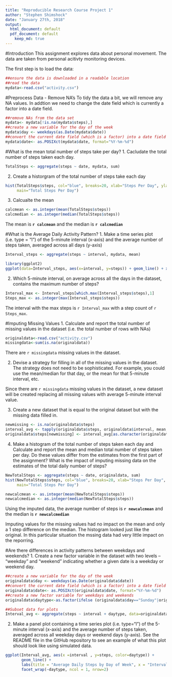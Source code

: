 ```yaml
---
title: "Reproducible Research Course Project 1"
author: "Stephen Shimshock"
date: "January 27th, 2018"
output:
  html_document: default
  pdf_document: default
    keep_md: true
---
```


#Introduction
This assignment explores data about personal movement. The data are taken from personal acitivty monitoring devices. 

The first step is to load the data:
```r
##ensure the data is downloaded in a readable location
##read the data
mydata<-read.csv("activity.csv")
```

#Preprocess Data - Remove NA's 
To tidy the data a bit, we will remove any NA values. In addtion we need to change the date field which is currently a factor into a date field.
```r
##remove NAs from the data set
mydata<- mydata[!is.na(mydata$steps),]
##create a new variable for the day of the week
mydata$day <- weekdays(as.Date(mydata$date))
##convert the current date field (which is a factor) into a date field
mydata$date<- as.POSIXct(mydata$date, format="%Y-%m-%d")
```

#What is the mean total number of steps take per day?
1. Cacludate the total number of steps taken each day.
```r
TotalSteps <- aggregate(steps ~ date, mydata, sum)
```
2. Create a historgram of the total number of steps take each day
```r
hist(TotalSteps$steps, col="blue", breaks=20, xlab="Steps Per Day", ylab="Frequency",
     main="Total Steps Per Day")
```

3. Calcualte the mean
```r
calcmean <- as.integer(mean(TotalSteps$steps))
calcmedian <- as.integer(median(TotalSteps$steps))
```

The mean is __`r calcmean`__ and the median is __`r calcmedian`__

#What is the Average Daily Activity Pattern?
1. Make a time series plot (i.e. type = "l") of the 5-minute interval (x-axis) and the average number of steps taken, averaged across all days (y-axis)
```r
Interval_steps <- aggregate(steps ~ interval, mydata, mean)
```

```r
library(ggplot2)
ggplot(data=Interval_steps, aes(x=interval, y=steps)) + geom_line() + xlab("5 Minute Interval")+ ylab("Average Steps Taken")
```

2. Which 5-minute interval, on average across all the days in the dataset, contains the maximum number of steps?
```r
Interval_max <- Interval_steps[which.max(Interval_steps$steps),1]
Steps_max <- as.integer(max(Interval_steps$steps))
```

The interval with the max steps is `r Interval_max` with a step count of `r Steps_max`.

#Imputing Missing Values
1. Calculate and report the total number of missing values in the dataset (i.e. the total number of rows with NAs)
```r
originaldata<-read.csv("activity.csv")
missingdata<-sum(is.na(originaldata))
```
There are `r missingdata` missing values in the dataset.

2. Devise a strategy for filling in all of the missing values in the dataset. The strategy does not need to be sophisticated. For example, you could use the mean/median for that day, or the mean for that 5-minute interval, etc.

Since there are `r missingdata` missing values in the dataset, a new dataset will be created replacing all missing values with average 5-minute interval value.

3. Create a new dataset that is equal to the original dataset but with the missing data filled in.
```r
newmissing <- is.na(originaldata$steps)
interval_avg <- tapply(originaldata$steps, originaldata$interval, mean, na.rm=TRUE, simplify=T)
originaldata$steps[newmissing] <- interval_avg[as.character(originaldata$interval[newmissing])]
```

4. Make a histogram of the total number of steps taken each day and Calculate and report the mean and median total number of steps taken per day. Do these values differ from the estimates from the first part of the assignment? What is the impact of imputing missing data on the estimates of the total daily number of steps?
```r
NewTotalSteps <- aggregate(steps ~ date, originaldata, sum)
hist(NewTotalSteps$steps, col="blue", breaks=20, xlab="Steps Per Day", ylab="Frequency",
     main="Total Steps Per Day")
```

```r
newcalcmean <- as.integer(mean(NewTotalSteps$steps))
newcalcmedian <- as.integer(median(NewTotalSteps$steps))
```

Using the imputed data, the average number of steps is __`r newcalcmean`__ and the median is __`r newcalcmedian`__

Imputing values for the missing values had no impact on the mean and only a 1 step difference on the median. The histogram looked just like the original. In this particular situation the mssing data had very little impact on the reporring.

#Are there differences in activity patterns between weekdays and weekends?
1. Create a new factor variable in the dataset with two levels – “weekday” and “weekend” indicating whether a given date is a weekday or weekend day.
```r
##create a new variable for the day of the week
originaldata$day <- weekdays(as.Date(originaldata$date))
##convert the current date field (which is a factor) into a date field
originaldata$date<- as.POSIXct(originaldata$date, format="%Y-%m-%d")
##create a new factor variable for weekdays and weekends
originaldata$daytype<-as.factor(ifelse (originaldata$day=="Sunday"|originaldata$day=="Saturday", "Weekend","Weekday"))

##Subset data for plots
Interval_avg <- aggregate(steps ~ interval + daytype, data=originaldata, mean)
```
2. Make a panel plot containing a time series plot (i.e. type="l") of the 5-minute interval (x-axis) and the average number of steps taken, averaged across all weekday days or weekend days (y-axis). See the README file in the GitHub repository to see an example of what this plot should look like using simulated data.
```r
ggplot(Interval_avg, aes(x =interval , y=steps, color=daytype)) +
       geom_line() +
       labs(title = "Average Daily Steps by Day of Week", x = "Interval", y = "Number of Steps") +
       facet_wrap(~daytype, ncol = 1, nrow=2)
```
